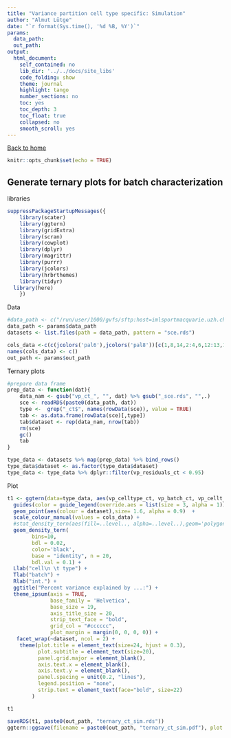 ```yaml
---
title: "Variance partition cell type specific: Simulation"
author: "Almut Lütge"
date: "`r format(Sys.time(), '%d %B, %Y')`"
params:
  data_path:
  out_path:
output:
  html_document:
    self_contained: no
    lib_dir: '../../docs/site_libs'
    code_folding: show
    theme: journal
    highlight: tango
    number_sections: no
    toc: yes
    toc_depth: 3
    toc_float: true
    collapsed: no
    smooth_scroll: yes
---
```



[Back to home](index.html)

```r
knitr::opts_chunk$set(echo = TRUE)
```

## Generate ternary plots for batch characterization

libraries
```r
suppressPackageStartupMessages({
    library(scater)
    library(ggtern)
    library(gridExtra)
    library(scran)
    library(cowplot)
    library(dplyr)
    library(magrittr)
    library(purrr)
    library(jcolors)
    library(hrbrthemes)
    library(tidyr)
  library(here)
    })
```

Data
```r
#data_path <- c("/run/user/1000/gvfs/sftp:host=imlsportmacquarie.uzh.ch/home/aluetg/batch_characterization/batch_snakemake/out/sim_variance_part_ct/")
data_path <- params$data_path
datasets <- list.files(path = data_path, pattern = "sce.rds")

cols_data <-c(c(jcolors('pal6'),jcolors('pal8'))[c(1,8,14,2:4,6,12:13,15:20)],jcolors('pal4'))
names(cols_data) <- c()
out_path <- params$out_path
```

Ternary plots
```r
#prepare data frame
prep_data <- function(dat){
    data_nam <- gsub("vp_ct_", "", dat) %>% gsub("_sce.rds", "",.)
    sce <- readRDS(paste0(data_path, dat))
    type <-  grep("_ct$", names(rowData(sce)), value = TRUE)
    tab <- as.data.frame(rowData(sce)[,type])
    tab$dataset <- rep(data_nam, nrow(tab))
    rm(sce)
    gc()
    tab
}

type_data <- datasets %>% map(prep_data) %>% bind_rows()
type_data$dataset <- as.factor(type_data$dataset)
type_data <- type_data %>% dplyr::filter(vp_residuals_ct < 0.95)
```

Plot
```r
t1 <- ggtern(data=type_data, aes(vp_celltype_ct, vp_batch_ct, vp_cellt_by_batch_ct)) +
  guides(color = guide_legend(override.aes = list(size = 3, alpha = 1))) +
  geom_point(aes(colour = dataset),size= 1.6, alpha = 0.9)  +
  scale_colour_manual(values = cols_data) +
  #stat_density_tern(aes(fill=..level.., alpha=..level..),geom='polygon',bdl = 0.01,bdl.val = 1, base = "identity", n = 20) +
  geom_density_tern(
        bins=10,
        bdl = 0.02,
        color='black',
        base = "identity", n = 20,
        bdl.val = 0.1) +
  Llab("cell\n \t type") +
  Tlab("batch") +
  Rlab("int.") +
  ggtitle("Percent variance explained by ...:") +
  theme_ipsum(axis = TRUE,
              base_family = 'Helvetica',
              base_size = 19,
              axis_title_size = 20,
              strip_text_face = "bold",
              grid_col = "#cccccc",
              plot_margin = margin(0, 0, 0, 0)) +
   facet_wrap(~dataset, ncol = 2) +
    theme(plot.title = element_text(size=24, hjust = 0.3),
          plot.subtitle = element_text(size=20),
          panel.grid.major = element_blank(),
          axis.text.x = element_blank(),
          axis.text.y = element_blank(),
          panel.spacing = unit(0.2, "lines"),
          legend.position = "none",
          strip.text = element_text(face="bold", size=22)
        )

t1

saveRDS(t1, paste0(out_path, "ternary_ct_sim.rds"))
ggtern::ggsave(filename = paste0(out_path, "ternary_ct_sim.pdf"), plot = t1, dpi = 600)
```


